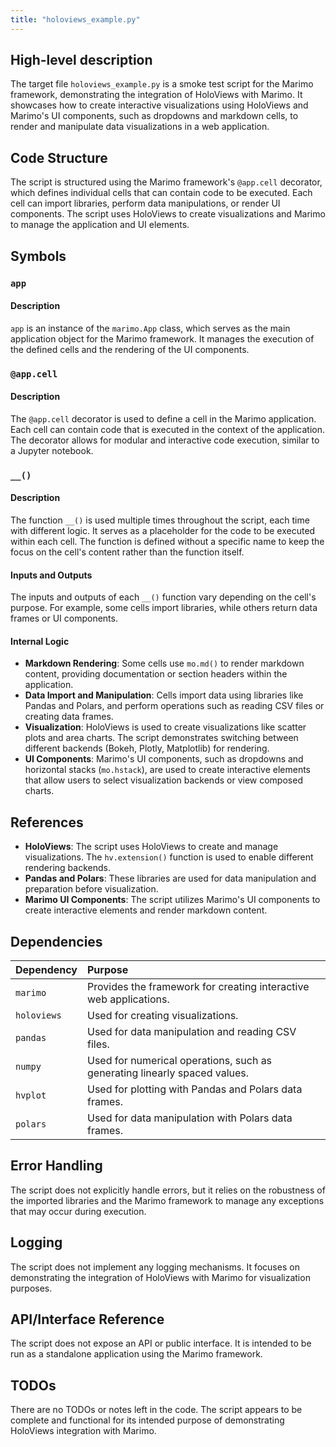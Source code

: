 ```yaml
---
title: "holoviews_example.py"
---
```


## High-level description

The target file `holoviews_example.py` is a smoke test script for the Marimo framework, demonstrating the integration of HoloViews with Marimo. It showcases how to create interactive visualizations using HoloViews and Marimo's UI components, such as dropdowns and markdown cells, to render and manipulate data visualizations in a web application.

## Code Structure

The script is structured using the Marimo framework's `@app.cell` decorator, which defines individual cells that can contain code to be executed. Each cell can import libraries, perform data manipulations, or render UI components. The script uses HoloViews to create visualizations and Marimo to manage the application and UI elements.

## Symbols

### `app`
#### Description
`app` is an instance of the `marimo.App` class, which serves as the main application object for the Marimo framework. It manages the execution of the defined cells and the rendering of the UI components.

### `@app.cell`
#### Description
The `@app.cell` decorator is used to define a cell in the Marimo application. Each cell can contain code that is executed in the context of the application. The decorator allows for modular and interactive code execution, similar to a Jupyter notebook.

### `__()`
#### Description
The function `__()` is used multiple times throughout the script, each time with different logic. It serves as a placeholder for the code to be executed within each cell. The function is defined without a specific name to keep the focus on the cell's content rather than the function itself.

#### Inputs and Outputs
The inputs and outputs of each `__()` function vary depending on the cell's purpose. For example, some cells import libraries, while others return data frames or UI components.

#### Internal Logic
- **Markdown Rendering**: Some cells use `mo.md()` to render markdown content, providing documentation or section headers within the application.
- **Data Import and Manipulation**: Cells import data using libraries like Pandas and Polars, and perform operations such as reading CSV files or creating data frames.
- **Visualization**: HoloViews is used to create visualizations like scatter plots and area charts. The script demonstrates switching between different backends (Bokeh, Plotly, Matplotlib) for rendering.
- **UI Components**: Marimo's UI components, such as dropdowns and horizontal stacks (`mo.hstack`), are used to create interactive elements that allow users to select visualization backends or view composed charts.

## References

- **HoloViews**: The script uses HoloViews to create and manage visualizations. The `hv.extension()` function is used to enable different rendering backends.
- **Pandas and Polars**: These libraries are used for data manipulation and preparation before visualization.
- **Marimo UI Components**: The script utilizes Marimo's UI components to create interactive elements and render markdown content.

## Dependencies

| Dependency | Purpose |
|:-----------|:--------|
| `marimo` | Provides the framework for creating interactive web applications. |
| `holoviews` | Used for creating visualizations. |
| `pandas` | Used for data manipulation and reading CSV files. |
| `numpy` | Used for numerical operations, such as generating linearly spaced values. |
| `hvplot` | Used for plotting with Pandas and Polars data frames. |
| `polars` | Used for data manipulation with Polars data frames. |

## Error Handling

The script does not explicitly handle errors, but it relies on the robustness of the imported libraries and the Marimo framework to manage any exceptions that may occur during execution.

## Logging

The script does not implement any logging mechanisms. It focuses on demonstrating the integration of HoloViews with Marimo for visualization purposes.

## API/Interface Reference

The script does not expose an API or public interface. It is intended to be run as a standalone application using the Marimo framework.

## TODOs

There are no TODOs or notes left in the code. The script appears to be complete and functional for its intended purpose of demonstrating HoloViews integration with Marimo.